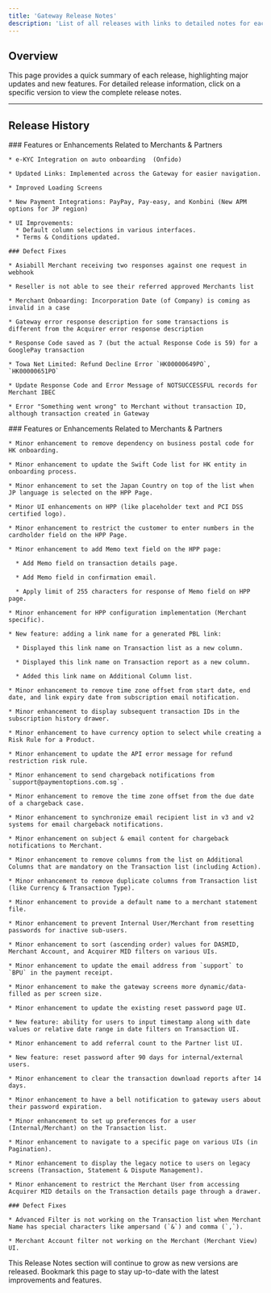```yaml
---
title: 'Gateway Release Notes'
description: 'List of all releases with links to detailed notes for each version.'
---
```


## **Overview**

This page provides a quick summary of each release, highlighting major updates and new features. For detailed release information, click on a specific version to view the complete release notes.

***

## **Release History**

<Update label="2024-12-03" description="Release 20">
  <div style={{ fontSize: '12px', lineHeight: '1.1' }}>
    ### Features or Enhancements Related to Merchants & Partners

    * e-KYC Integration on auto onboarding  (Onfido)

    * Updated Links: Implemented across the Gateway for easier navigation.

    * Improved Loading Screens

    * New Payment Integrations: PayPay, Pay-easy, and Konbini (New APM options for JP region)

    * UI Improvements:
      * Default column selections in various interfaces.
      * Terms & Conditions updated.

    ### Defect Fixes

    * Asiabill Merchant receiving two responses against one request in webhook

    * Reseller is not able to see their referred approved Merchants list

    * Merchant Onboarding: Incorporation Date (of Company) is coming as invalid in a case

    * Gateway error response description for some transactions is different from the Acquirer error response description

    * Response Code saved as 7 (but the actual Response Code is 59) for a GooglePay transaction

    * Towa Net Limited: Refund Decline Error `HK00000649PO`, `HK00000651PO`

    * Update Response Code and Error Message of NOTSUCCESSFUL records for Merchant IBEC

    * Error "Something went wrong" to Merchant without transaction ID, although transaction created in Gateway
  </div>
</Update>

<Update label="2024-10-01" description="Release 19">
  <div style={{ fontSize: '12px', lineHeight: '1.1' }}>
    ### Features or Enhancements Related to Merchants & Partners

    * Minor enhancement to remove dependency on business postal code for HK onboarding.

    * Minor enhancement to update the Swift Code list for HK entity in onboarding process.

    * Minor enhancement to set the Japan Country on top of the list when JP language is selected on the HPP Page.

    * Minor UI enhancements on HPP (like placeholder text and PCI DSS certified logo).

    * Minor enhancement to restrict the customer to enter numbers in the cardholder field on the HPP Page.

    * Minor enhancement to add Memo text field on the HPP page:

      * Add Memo field on transaction details page.

      * Add Memo field in confirmation email.

      * Apply limit of 255 characters for response of Memo field on HPP page.

    * Minor enhancement for HPP configuration implementation (Merchant specific).

    * New feature: adding a link name for a generated PBL link:

      * Displayed this link name on Transaction list as a new column.

      * Displayed this link name on Transaction report as a new column.

      * Added this link name on Additional Column list.

    * Minor enhancement to remove time zone offset from start date, end date, and link expiry date from subscription email notification.

    * Minor enhancement to display subsequent transaction IDs in the subscription history drawer.

    * Minor enhancement to have currency option to select while creating a Risk Rule for a Product.

    * Minor enhancement to update the API error message for refund restriction risk rule.

    * Minor enhancement to send chargeback notifications from `support@paymentoptions.com.sg`.

    * Minor enhancement to remove the time zone offset from the due date of a chargeback case.

    * Minor enhancement to synchronize email recipient list in v3 and v2 systems for email chargeback notifications.

    * Minor enhancement on subject & email content for chargeback notifications to Merchant.

    * Minor enhancement to remove columns from the list on Additional Columns that are mandatory on the Transaction list (including Action).

    * Minor enhancement to remove duplicate columns from Transaction list (like Currency & Transaction Type).

    * Minor enhancement to provide a default name to a merchant statement file.

    * Minor enhancement to prevent Internal User/Merchant from resetting passwords for inactive sub-users.

    * Minor enhancement to sort (ascending order) values for DASMID, Merchant Account, and Acquirer MID filters on various UIs.

    * Minor enhancement to update the email address from `support` to `BPU` in the payment receipt.

    * Minor enhancement to make the gateway screens more dynamic/data-filled as per screen size.

    * Minor enhancement to update the existing reset password page UI.

    * New feature: ability for users to input timestamp along with date values or relative date range in date filters on Transaction UI.

    * Minor enhancement to add referral count to the Partner list UI.

    * New feature: reset password after 90 days for internal/external users.

    * Minor enhancement to clear the transaction download reports after 14 days.

    * Minor enhancement to have a bell notification to gateway users about their password expiration.

    * Minor enhancement to set up preferences for a user (Internal/Merchant) on the Transaction list.

    * Minor enhancement to navigate to a specific page on various UIs (in Pagination).

    * Minor enhancement to display the legacy notice to users on legacy screens (Transaction, Statement & Dispute Management).

    * Minor enhancement to restrict the Merchant User from accessing Acquirer MID details on the Transaction details page through a drawer.

    ### Defect Fixes

    * Advanced Filter is not working on the Transaction list when Merchant Name has special characters like ampersand (`&`) and comma (`,`).

    * Merchant Account filter not working on the Merchant (Merchant View) UI.
  </div>
</Update>

<Note>
  This Release Notes section will continue to grow as new versions are released. Bookmark this page to stay up-to-date with the latest improvements and features.
</Note>